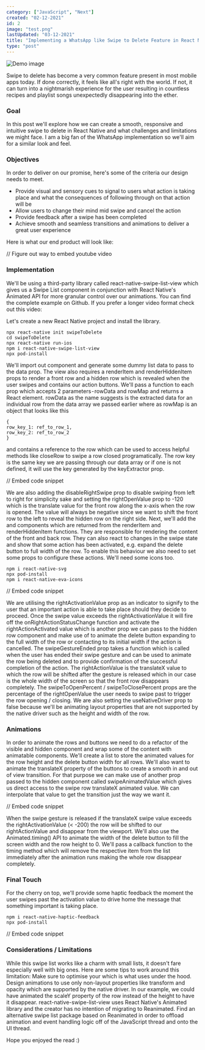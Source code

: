 ```yaml
---
category: ["JavaScript", "Next"]
created: "02-12-2021"
id: 2
image: "test.png"
lastUpdated: "03-12-2021"
title: "Implementing a WhatsApp like Swipe to Delete Feature in React Native"
type: "post"
---
```


![Demo image](https://cdn-images-1.medium.com/max/1600/1*cVvWIFk7sN3x0YwnFki7Iw.gif)

Swipe to delete has become a very common feature present in most mobile apps today. If done correctly, it feels like all's right with the world. If not, it can turn into a nightmarish experience for the user resulting in countless recipes and playlist songs unexpectedly disappearing into the ether.

### Goal

In this post we'll explore how we can create a smooth, responsive and intuitive swipe to delete in React Native and what challenges and limitations we might face. I am a big fan of the WhatsApp implementation so we'll aim for a similar look and feel.

### Objectives

In order to deliver on our promise, here's some of the criteria our design needs to meet.

- Provide visual and sensory cues to signal to users what action is taking place and what the consequences of following through on that action will be
- Allow users to change their mind mid swipe and cancel the action
- Provide feedback after a swipe has been completed
- Achieve smooth and seamless transitions and animations to deliver a great user experience

Here is what our end product will look like:

// Figure out way to embed youtube video

### Implementation

We'll be using a third-party library called react-native-swipe-list-view which gives us a Swipe List component in conjunction with React Native's Animated API for more granular control over our animations.
You can find the complete example on Github.
If you prefer a longer video format check out this video:

Let's create a new React Native project and install the library.

```
npx react-native init swipeToDelete
cd swipeToDelete
npx react-native run-ios
npm i react-native-swipe-list-view
npx pod-install
```

We'll import out <SwipeListView /> component and generate some dummy list data to pass to the data prop. The view also requires a renderItem and renderHiddenItem props to render a front row and a hidden row which is revealed when the user swipes and contains our action buttons. We'll pass a function to each prop which accepts 2 parameters - rowData and rowMap and returns a React element. rowData as the name suggests is the extracted data for an individual row from the data array we passed earlier where as rowMap is an object that looks like this

```
{
row_key_1: ref_to_row_1,
row_key_2: ref_to_row_2
}
```

and contains a reference to the row which can be used to access helpful methods like closeRow to swipe a row closed programatically. The row key is the same key we are passing through our data array or if one is not defined, it will use the key generated by the keyExtractor prop.

// Embed code snippet

We are also adding the disableRightSwipe prop to disable swiping from left to right for simplicity sake and setting the rightOpenValue prop to -120 which is the translate value for the front row along the x-axis when the row is opened. The value will always be negative since we want to shift the front row to the left to reveal the hidden row on the right side.
Next, we'll add the <VisibleItem /> and <HiddenItemWithActions /> components which are returned from the renderItem and renderHiddenItem functions. They are responsible for rendering the content of the front and back row. They can also react to changes in the swipe state and show that some action has been activated, e.g. expand the delete button to full width of the row. To enable this behaviour we also need to set some props to configure these actions.
We'll need some icons too.

```
npm i react-native-svg
npx pod-install
npm i react-native-eva-icons
```

// Embed code snippet

We are utilising the rightActivationValue prop as an indicator to signify to the user that an important action is able to take place should they decide to proceed. Once the swipe value exceeds the rightActivationValue it will fire off the onRightActionStatusChange function and activate the rightActionActivated value which is another prop we can pass to the hidden row component and make use of to animate the delete button expanding to the full width of the row or contacting to its initial width if the action is cancelled.
The swipeGestureEnded prop takes a function which is called when the user has ended their swipe gesture and can be used to animate the row being deleted and to provide confirmation of the successful completion of the action. The rightActionValue is the translateX value to which the row will be shifted after the gesture is released which in our case is the whole width of the screen so that the front row disappears completely. The swipeToOpenPercent / swipeToClosePercent props are the percentage of the rightOpenValue the user needs to swipe past to trigger the row opening / closing.
We are also setting the useNativeDriver prop to false because we'll be animating layout properties that are not supported by the native driver such as the height and width of the row.

### Animations

In order to animate the rows and buttons we need to do a refactor of the visible and hidden component and wrap some of the content with animatable components. We'll create a list to store the animated values for the row height and the delete button width for all rows. We'll also want to animate the translateX property of the buttons to create a smooth in and out of view transition. For that purpose we can make use of another prop passed to the hidden component called swipeAnimatedValue which gives us direct access to the swipe row translateX animated value. We can interpolate that value to get the transition just the way we want it.

// Embed code snippet

When the swipe gesture is released if the translateX swipe value exceeds the rightActivationValue (< -200) the row will be shifted to our rightActionValue and disappear from the viewport. We'll also use the Animated.timing() API to animate the width of the delete button to fill the screen width and the row height to 0. We'll pass a callback function to the timing method which will remove the respective item from the list immediately after the animation runs making the whole row disappear completely.

### Final Touch

For the cherry on top, we'll provide some haptic feedback the moment the user swipes past the activation value to drive home the message that something important is taking place.

```
npm i react-native-haptic-feedback
npx pod-install
```

// Embed code snippet

### Considerations / Limitations

While this swipe list works like a charm with small lists, it doesn't fare especially well with big ones. Here are some tips to work around this limitation:
Make sure to optimise your <FlatList /> which is what <SwipeListView /> uses under the hood.
Design animations to use only non-layout properties like transform and opacity which are supported by the native driver. In our example, we could have animated the scaleY property of the row instead of the height to have it disappear.
react-native-swipe-list-view uses React Native's Animated library and the creator has no intention of migrating to Reanimated. Find an alternative swipe list package based on Reanimated in order to offload animation and event handling logic off of the JavaScript thread and onto the UI thread.

Hope you enjoyed the read :)
